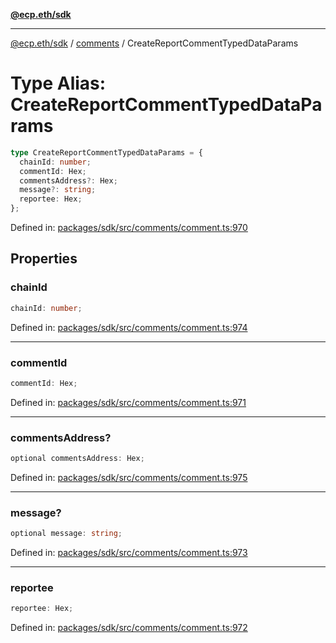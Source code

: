 [**@ecp.eth/sdk**](../../index.mdx)

***

[@ecp.eth/sdk](/sdk-reference/index.mdx) / [comments](/sdk-reference/comments/index.mdx) / CreateReportCommentTypedDataParams

# Type Alias: CreateReportCommentTypedDataParams

```ts
type CreateReportCommentTypedDataParams = {
  chainId: number;
  commentId: Hex;
  commentsAddress?: Hex;
  message?: string;
  reportee: Hex;
};
```

Defined in: [packages/sdk/src/comments/comment.ts:970](https://github.com/ecp-eth/comments-monorepo/blob/main/packages/sdk/src/comments/comment.ts#L970)

## Properties

### chainId

```ts
chainId: number;
```

Defined in: [packages/sdk/src/comments/comment.ts:974](https://github.com/ecp-eth/comments-monorepo/blob/main/packages/sdk/src/comments/comment.ts#L974)

***

### commentId

```ts
commentId: Hex;
```

Defined in: [packages/sdk/src/comments/comment.ts:971](https://github.com/ecp-eth/comments-monorepo/blob/main/packages/sdk/src/comments/comment.ts#L971)

***

### commentsAddress?

```ts
optional commentsAddress: Hex;
```

Defined in: [packages/sdk/src/comments/comment.ts:975](https://github.com/ecp-eth/comments-monorepo/blob/main/packages/sdk/src/comments/comment.ts#L975)

***

### message?

```ts
optional message: string;
```

Defined in: [packages/sdk/src/comments/comment.ts:973](https://github.com/ecp-eth/comments-monorepo/blob/main/packages/sdk/src/comments/comment.ts#L973)

***

### reportee

```ts
reportee: Hex;
```

Defined in: [packages/sdk/src/comments/comment.ts:972](https://github.com/ecp-eth/comments-monorepo/blob/main/packages/sdk/src/comments/comment.ts#L972)
